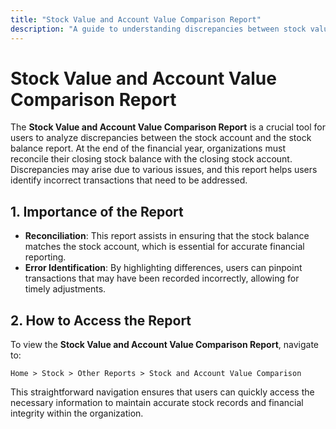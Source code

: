 ```yaml
---
title: "Stock Value and Account Value Comparison Report"
description: "A guide to understanding discrepancies between stock value and account value in ERPZ."
---
```


# Stock Value and Account Value Comparison Report

The **Stock Value and Account Value Comparison Report** is a crucial tool for users to analyze discrepancies between the stock account and the stock balance report. At the end of the financial year, organizations must reconcile their closing stock balance with the closing stock account. Discrepancies may arise due to various issues, and this report helps users identify incorrect transactions that need to be addressed.

## 1. Importance of the Report

- **Reconciliation**: This report assists in ensuring that the stock balance matches the stock account, which is essential for accurate financial reporting.
- **Error Identification**: By highlighting differences, users can pinpoint transactions that may have been recorded incorrectly, allowing for timely adjustments.

## 2. How to Access the Report

To view the **Stock Value and Account Value Comparison Report**, navigate to:

`Home > Stock > Other Reports > Stock and Account Value Comparison`


This straightforward navigation ensures that users can quickly access the necessary information to maintain accurate stock records and financial integrity within the organization.

